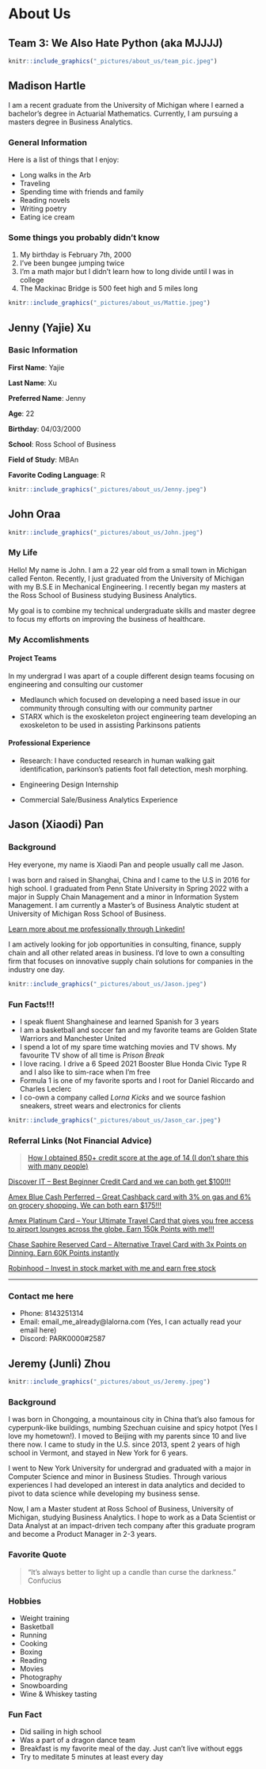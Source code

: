 # About Us

## Team 3: We Also Hate Python (aka MJJJJ)

```r
knitr::include_graphics("_pictures/about_us/team_pic.jpeg")
```

## Madison Hartle

I am a recent graduate from the University of Michigan where I earned a bachelor's degree in Actuarial Mathematics. Currently, I am pursuing a masters degree in Business Analytics.

### General Information

Here is a list of things that I enjoy:

- Long walks in the Arb
- Traveling 
- Spending time with friends and family
- Reading novels
- Writing poetry
- Eating ice cream

### Some things you probably didn't know

1. My birthday is February 7th, 2000
2. I've been bungee jumping twice
3. I'm a math major but I didn't learn how to long divide until I was in college
4. The Mackinac Bridge is 500 feet high and 5 miles long


```r
knitr::include_graphics("_pictures/about_us/Mattie.jpeg")
```

## Jenny (Yajie) Xu
### Basic Information
**First Name**: Yajie

**Last Name**: Xu

**Preferred Name**: Jenny

**Age**: 22

**Birthday**: 04/03/2000

**School**: Ross School of Business

**Field of Study**: MBAn

**Favorite Coding Language**: R

```r
knitr::include_graphics("_pictures/about_us/Jenny.jpeg")
```


## John Oraa

```r
knitr::include_graphics("_pictures/about_us/John.jpeg")
```

### My Life

Hello! My name is John. I am a 22 year old from a small town in Michigan called Fenton. Recently, I just graduated from the University of Michigan with my B.S.E in Mechanical Engineering. I recently began my masters at the Ross School of Business studying Business Analytics. 

My goal is to combine my technical undergraduate skills and master degree to focus my efforts on improving the business of healthcare. 

### My Accomlishments

#### Project Teams

In my undergrad I was apart of a couple different design teams focusing on engineering and consulting our customer

 - Medlaunch which focused on developing a need based issue in our community through consulting with our community partner
 - STARX which is the exoskeleton project engineering team developing an exoskeleton to be used in assisting Parkinsons patients


#### Professional Experience

- Research: I have conducted research in human walking gait identification, parkinson's patients foot fall detection, mesh morphing.

- Engineering Design Internship

- Commercial Sale/Business Analytics Experience 


## Jason (Xiaodi) Pan
### Background

Hey everyone, my name is Xiaodi Pan and people usually call me Jason.
  
I was born and raised in Shanghai, China and I came to the U.S in 2016 for high school. I graduated from Penn State University in Spring 2022 with a major in Supply Chain Management and a minor in Information System Management. I am currently a Master's of Business Analytic student at University of Michigan Ross School of Business.
  

[Learn more about me professionally through Linkedin!](https://www.linkedin.com/in/xiaodi-jason-pan/)

I am actively looking for job opportunities in consulting, finance, supply chain and all other related areas in business. I'd love to own a consulting firm that focuses on innovative supply chain solutions for companies in the industry one day.

```r
knitr::include_graphics("_pictures/about_us/Jason.jpeg")
```

### Fun Facts!!!
* I speak fluent Shanghainese and learned Spanish for 3 years
* I am a basketball and soccer fan and my favorite teams are Golden State Warriors and Manchester United
* I spend a lot of my spare time watching movies and TV shows. My favourite TV show of all time is _Prison Break_
* I love racing. I drive a 6 Speed 2021 Booster Blue Honda Civic Type R and I also like to sim-race when I'm free
* Formula 1 is one of my favorite sports and I root for Daniel Riccardo and Charles Leclerc
* I co-own a company called _Lorna Kicks_ and we source fashion sneakers, street wears and electronics for clients

```r
knitr::include_graphics("_pictures/about_us/Jason_car.jpeg")
```

### Referral Links (**Not Financial Advice**)

> [How I obtained 850+ credit score at the age of 14 (I don't share this with many people)](https://www.youtube.com/watch?v=dQw4w9WgXcQ)

[Discover IT -- Best Beginner Credit Card and we can both get $100!!!](https://refer.discover.com/s/XIAODI7)

[Amex Blue Cash Perferred -- Great Cashback card with 3% on gas and 6% on grocery shopping.  We can both earn $175!!!](https://americanexpress.com/en-us/referral/XIAODPhiSr?XLINK=MYCP)

[Amex Platinum Card -- Your Ultimate Travel Card that gives you free access to airport lounges across the globe. Earn 150k Points with me!!!](https://americanexpress.com/en-us/referral/XIAODPlxv9?XLINK=MYCP)

[Chase Saphire Reserved Card -- Alternative Travel Card with 3x Points on Dinning. Earn 60K Points instantly](https://www.referyourchasecard.com/6f/Q857WY1O6N)

[Robinhood -- Invest in stock market with me and earn free stock](https://join.robinhood.com/xiaodip)

*******


### Contact me here

* Phone: 8143251314
* Email: email_me_already@lalorna.com     (Yes, I can actually read your email here)
* Discord: PARK0000#2587


## Jeremy (Junli) Zhou

```r
knitr::include_graphics("_pictures/about_us/Jeremy.jpeg")
```

### Background
I was born in Chongqing, a mountainous city in China that's also famous for cyperpunk-like buildings, numbing Szechuan cuisine and spicy hotpot (Yes I love my hometown!). I moved to Beijing with my parents since 10 and live there now. I came to study in the U.S. since 2013, spent 2 years of high school in Vermont, and stayed in New York for 6 years. 

I went to New York University for undergrad and graduated with a major in Computer Science and minor in Business Studies. Through various experiences I had developed an interest in data analytics and decided to pivot to data science while developing my business sense.

Now, I am a Master student at Ross School of Business, University of Michigan, studying Business Analytics. I hope to work as a Data Scientist or Data Analyst at an impact-driven tech company after this graduate program and become a Product Manager in 2-3 years.

### Favorite Quote
> "It's always better to light up a candle than curse the darkness." Confucius

### Hobbies
* Weight training
* Basketball
* Running
* Cooking
* Boxing
* Reading
* Movies
* Photography
* Snowboarding
* Wine & Whiskey tasting

### Fun Fact
* Did sailing in high school
* Was a part of a dragon dance team
* Breakfast is my favorite meal of the day. Just can't live without eggs
* Try to meditate 5 minutes at least every day